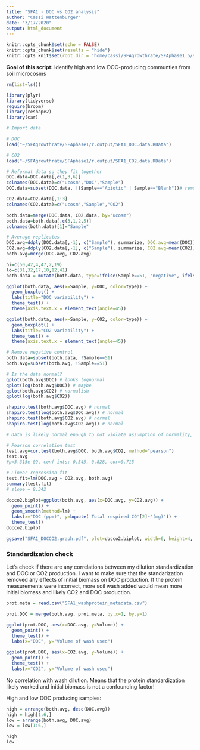 ```yaml
---
title: "SFA1 - DOC vs CO2 analysis"
author: "Cassi Wattenburger"
date: "3/17/2020"
output: html_document
---
```


```r
knitr::opts_chunk$set(echo = FALSE)
knitr::opts_chunk$set(results = "hide")
knitr::opts_knit$set(root.dir = 'home/cassi/SFAgrowthrate/SFAphase1.5/stdcheck_062220/data')
```

**Goal of this script:** Identify high and low DOC-producing communties from soil microcosms

```r
rm(list=ls())

library(plyr)
library(tidyverse)
require(broom)
library(reshape2)
library(car)
```

```r
# Import data

# DOC
load("~/SFAgrowthrate/SFAphase1/r.output/SFA1_DOC.data.RData")

# CO2
load("~/SFAgrowthrate/SFAphase1/r.output/SFA1_CO2.data.RData")

```

```r
# Reformat data so they fit together
DOC.data=DOC.data[,c(1,3,6)]
colnames(DOC.data)=c("ucosm","DOC","Sample")
DOC.data=subset(DOC.data, !(Sample=="Abiotic" | Sample=="Blank"))# remove controls

CO2.data=CO2.data[,1:3]
colnames(CO2.data)=c("ucosm","Sample","CO2")

both.data=merge(DOC.data, CO2.data, by="ucosm")
both.data=both.data[,c(3,1,2,5)]
colnames(both.data)[1]="Sample"

# Average replicates
DOC.avg=ddply(DOC.data[,-1], c("Sample"), summarize, DOC.avg=mean(DOC))
CO2.avg=ddply(CO2.data[,-1], c("Sample"), summarize, CO2.avg=mean(CO2))
both.avg=merge(DOC.avg, CO2.avg)
```

```r
hi=c(50,42,4,47,2,19)
lo=c(31,32,17,10,12,41)
both.data = mutate(both.data, type=ifelse(Sample==51, "negative", ifelse(Sample %in% hi, "high", ifelse(Sample %in% lo, "low", "sample"))))

ggplot(both.data, aes(x=Sample, y=DOC, color=type)) +
  geom_boxplot() +
  labs(title="DOC variability") +
  theme_test() +
  theme(axis.text.x = element_text(angle=45))

ggplot(both.data, aes(x=Sample, y=CO2, color=type)) +
  geom_boxplot() +
  labs(title="CO2 variability") +
  theme_test() +
  theme(axis.text.x = element_text(angle=45))
```

```r
# Remove negative control
both.data=subset(both.data, !Sample==51)
both.avg=subset(both.avg, !Sample==51)

# Is the data normal?
qplot(both.avg$DOC) # looks lognormal
qplot(log(both.avg$DOC)) # maybe
qplot(both.avg$CO2) # normalish
qplot(log(both.avg$CO2))

shapiro.test(both.avg$DOC.avg) # normal
shapiro.test(log(both.avg$DOC.avg)) # normal
shapiro.test(both.avg$CO2.avg) # normal
shapiro.test(log(both.avg$CO2.avg)) # normal

# Data is likely normal enough to not violate assumption of normality, use parametric tests

# Pearson correlation test
test.avg=cor.test(both.avg$DOC, both.avg$CO2, method="pearson")
test.avg
#p=5.315e-09, conf ints: 0.545, 0.828, cor=0.715

# Linear regression fit
test.fit=lm(DOC.avg ~ CO2.avg, both.avg)
summary(test.fit)
# slope = 8.342
```

```r
docco2.biplot=ggplot(both.avg, aes(x=DOC.avg, y=CO2.avg)) +
  geom_point() +
  geom_smooth(method=lm) +
  labs(x="DOC (ppm)", y=bquote('Total respired CO'[2]~'(mg)')) +
  theme_test()
docco2.biplot
```
```r
ggsave("SFA1_DOCCO2.graph.pdf", plot=docco2.biplot, width=6, height=4, units="in", device="pdf")
```

### Standardization check

Let's check if there are any correlations between my dilution standardization and DOC or CO2 production. I want to make sure that the standarization removed any effects of initial biomass on DOC production. If the protein measurements were incorrect, more soil wash added would mean more initial biomass and likely CO2 and DOC production.

```r
prot.meta = read.csv("SFA1_washprotein_metadata.csv")

prot.DOC = merge(both.avg, prot.meta, by.x=1, by.y=1)

ggplot(prot.DOC, aes(x=DOC.avg, y=Volume)) +
  geom_point() +
  theme_test() +
  labs(x="DOC", y="Volume of wash used")

ggplot(prot.DOC, aes(x=CO2.avg, y=Volume)) +
  geom_point() +
  theme_test() +
  labs(x="CO2", y="Volume of wash used")

```

No correlation with wash dilution. Means that the protein standardization likely worked and initial biomass is not a confounding factor!

High and low DOC producing samples:

```r
high = arrange(both.avg, desc(DOC.avg))
high = high[1:6,]
low = arrange(both.avg, DOC.avg)
low = low[1:6,]
```

```r
high
low
```

